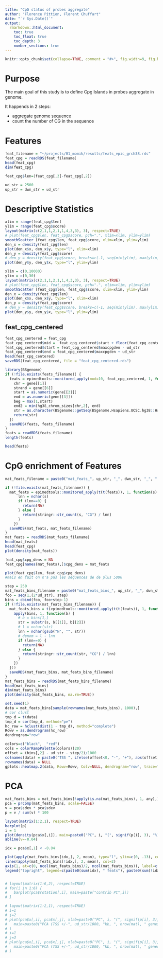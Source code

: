 ```yaml
---
title: "CpG status of probes aggregate"
author: "Florence Pittion, Florent Chuffart"
date: "`r Sys.Date()`"
output: 
  rmarkdown::html_document:
    toc: true
    toc_float: true
    toc_depth: 3
    number_sections: true
---
```




```r
knitr::opts_chunk$set(collapse=TRUE, comment = "#>", fig.width=9, fig.height=6, eval=TRUE, echo=FALSE, results="hide")
```

# Purpose

The main goal of this study is to define Cpg Islands in probes aggregate in genome.

It happends in 2 steps: 
  
  - aggregate genome sequence
  - count the number of CG in the sequence


# Features

```r
feat_filename = "~/projects/01_momik/results/feats_epic_grch38.rds"
feat_cpg = readRDS(feat_filename)
head(feat_cpg)
dim(feat_cpg)

feat_cpg$len=(feat_cpg[,3]-feat_cpg[,2])

ud_str = 2500
up_str = dwn_str = ud_str
```


# Descriptive Statistics

```r
xlim = range(feat_cpg$len)
ylim = range(feat_cpg$score)
layout(matrix(c(2,1,1,2,1,1,4,3,3), 3), respect=TRUE)
# plot(feat_cpg$len, feat_cpg$score, pch=".", xlim=xlim, ylim=ylim)
smoothScatter (feat_cpg$len, feat_cpg$score, xlim=xlim, ylim=ylim)
den_x = density(feat_cpg$len)
plot(den_x$x, den_x$y, type="l", xlim=xlim)
den_y = density(feat_cpg$score)
# den_y = density(feat_cpg$score, breaks=c(-1, seq(min(ylim), max(ylim)), max(feat_cpg$score)+1))
plot(den_y$y, den_y$x, type="l", ylim=ylim)
```


```r
xlim = c(0,10000)
ylim = c(0,30)
layout(matrix(c(2,1,1,2,1,1,4,3,3), 3), respect=TRUE)
# plot(feat_cpg$len, feat_cpg$score, pch=".", xlim=xlim, ylim=ylim)
smoothScatter (feat_cpg$len, feat_cpg$score, xlim=xlim, ylim=ylim)
den_x = density(feat_cpg$len)
plot(den_x$x, den_x$y, type="l", xlim=xlim)
den_y = density(feat_cpg$score)
# den_y = density(feat_cpg$score, breaks=c(-1, seq(min(ylim), max(ylim)), max(feat_cpg$score)+1))
plot(den_y$y, den_y$x, type="l", ylim=ylim)
```



## feat_cpg_centered

```r
feat_cpg_centered = feat_cpg
feat_cpg_centered$mid =  feat_cpg_centered$start + floor(feat_cpg_centered$len/2)
feat_cpg_centered$start = feat_cpg_centered$maxcpgden - ud_str
feat_cpg_centered$end = feat_cpg_centered$maxcpgden + ud_str
head(feat_cpg_centered)
saveRDS(feat_cpg_centered, file = "feat_cpg_centered.rds")
```


```r
library(BSgenome)
if (!file.exists(feats_filename)) {
  feats = epimedtools::monitored_apply(mod=10, feat_cpg_centered, 1, function(gene) {
    chr = gene[[1]]
    strand = gene[[6]]
    start = as.numeric(gene[[2]])
    end = as.numeric(gene[[3]])
    beg = max(1,start)
    end2 = min(hg38_chrom_sizes[chr,2], end)
    str = as.character(BSgenome::getSeq(BSgenome.Hsapiens.UCSC.hg38::Hsapiens, chr, beg, end2))
    return(str)
  })
  saveRDS(feats, feats_filename)
}
feats = readRDS(feats_filename)
length(feats)

head(feats)

```

# CpG enrichment of Features

```r

mat_feats_filename = paste0("mat_feats_", up_str, "_", dwn_str, "_", ".rds")

if (!file.exists(mat_feats_filename)) {
  mat_feats = epimedtools::monitored_apply(t(t(feats)), 1, function(s) {
      lnn = nchar(s)
      if (lnn==0) {
        return(NA)
      } else {
        return(stringr::str_count(s, "CG") / lnn)
      }
    })
  saveRDS(mat_feats, mat_feats_filename)
}
mat_feats = readRDS(mat_feats_filename)
head(mat_feats)
head(feat_cpg)
plot(density(mat_feats))

feat_cpg$cpg_dens = NA
feat_cpg[names(mat_feats),]$cpg_dens = mat_feats

plot(feat_cpg$len, feat_cpg$cpg_dens)
#mais en fait on n'a pas les sequences de de plus 5000
```

```r
step = 250
mat_feats_bins_filename = paste0("mat_feats_bins_", up_str, "_", dwn_str, "_", step, ".rds")
foo = seq(1,(2*ud_str), step)
bins = cbind(foo, foo+step-1)
if (!file.exists(mat_feats_bins_filename)) {
  mat_feats_bins = t(epimedtools::monitored_apply(t(t(feats)), 1, function(s) {
    apply(bins, 1, function(b) {
      # b = bins[1,]
      str = substr(s, b[[1]], b[[2]])
      # l = nchar(str)
      lnn = nchar(gsub("N", "", str))
      # denom = l - lnn
      if (lnn==0) {
        return(NA)
      } else {
        return(stringr::str_count(str, "CG") / lnn)
      }
    })
  }))
  saveRDS(mat_feats_bins, mat_feats_bins_filename)
}
mat_feats_bins = readRDS(mat_feats_bins_filename)
head(mat_feats_bins)
dim(mat_feats_bins)
plot(density(mat_feats_bins, na.rm=TRUE))
```

```r
set.seed(1)
data = mat_feats_bins[sample(rownames(mat_feats_bins), 1000),]
# cor clust
tmp_d = t(data)
tmp_d = cor(tmp_d, method="pe")
hc_row = hclust(dist(1 - tmp_d), method="complete")
Rowv = as.dendrogram(hc_row)
dendrogram="row"      

colors=c("black",  "red")
cols = colorRampPalette(colors)(20)
offset = (bins[,2] - ud_str - step/2)/1000
colnames(data) = paste0("TSS ", ifelse(offset<0, "-", "+"), abs(offset), "kb")
rownames(data) = NULL
gplots::heatmap.2(data, Rowv=Rowv, Colv=NULL, dendrogram="row", trace="none", col=cols, main=paste0("CpG enrichment (feats +/-", ud_str/1000, "kb)"), xaxt="n", mar=c(8,5))
```

# PCA
```r
mat_feats_bins = mat_feats_bins[!apply(is.na(mat_feats_bins), 1, any),] 
pca = prcomp(mat_feats_bins, scale=FALSE)
v = pca$sdev * pca$sdev
p = v / sum(v) * 100

layout(matrix(1:2,1), respect=TRUE)
barplot(p)
i = 1
plot(density(pca$x[,i]), main=paste0("PC", i, "(", signif(p[i], 3), "%)"))
abline(v=-0.04)

idx = pca$x[,1] < -0.04

plot(apply(mat_feats_bins[idx,], 2, mean), type="l", ylim=c(0, .13), col=1, main="CpG enrichment", xaxt="n")
lines(apply(mat_feats_bins[!idx,], 2, mean), col=2)
axis(1, at=c(0, ncol(mat_feats_bins)/2, ncol(mat_feats_bins)), label=c(paste0("center -", ud_str/1000, "kb"), "center", paste0("center +", ud_str/1000, "kb")))
legend("topright", legend=c(paste0(sum(idx), " feats"), paste0(sum(!idx), " feats")), col=1:2, lty=1)


# layout(matrix(1:6,2), respect=TRUE)
# for(i in 1:6) {
#   barplot(pca$rotation[,i], main=paste("contrib PC",i))
# }

# layout(matrix(1:2,1), respect=TRUE)
# i=1
# j=2
# plot(pca$x[,i], pca$x[,j], xlab=paste0("PC", i, "(", signif(p[i], 3), "%)"), ylab=paste0("PC", j, "(", signif(p[j], 3), "%)"), pch=16, col=adjustcolor(1, alpha.f=0.05),
#   main=paste0("PCA (TSS +/-", ud_str/1000, "kb, ", nrow(mat), " genes)")
# )
# i=1
# j=3
# plot(pca$x[,i], pca$x[,j], xlab=paste0("PC", i, "(", signif(p[i], 3), "%)"), ylab=paste0("PC", j, "(", signif(p[j], 3), "%)"), pch=16, col=adjustcolor(1, alpha.f=0.05),
#   main=paste0("PCA (TSS +/-", ud_str/1000, "kb, ", nrow(mat), " genes)")
# )


```
